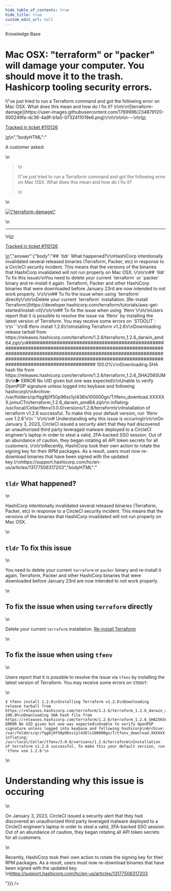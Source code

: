 ```yaml
---
hide_table_of_contents: true
hide_title: true
custom_edit_url: null
---
```



<head>
  <link rel="canonical" href="https://github.com/gruntwork-io/knowledge-base/discussions/700" />
</head>

<CenterLayout>
<span className="searchCategory">Knowledge Base</span>
<h1>Mac OSX: &quot;terraform&quot; or &quot;packer&quot; will damage your computer. You should move it to the trash. Hashicorp tooling security errors.</h1>
<GitHub discussion={{"id":"D_kwDOF8slf84ATmJv","number":700,"author":{"login":"zackproser"},"title":"Mac OSX: \"terraform\" or \"packer\" will damage your computer. You should move it to the trash. Hashicorp tooling security errors.","body":"\nA customer asked: \r\n> I\"ve just tried to run a Terraform command and got the following error on Mac OSX. What does this mean and how do I fix it? \r\n\r\n![terraform-damage](https://user-images.githubusercontent.com/1769996/234879120-900249fa-dc36-4a9f-b1a5-0732411019e6.png)\r\n\r\n\n\n---\n\n<ins datetime=\"2023-04-27T13:43:09Z\">\n  <p><a href=\"https://support.gruntwork.io/hc/requests/110126\">Tracked in ticket #110126</a></p>\n</ins>\n","bodyHTML":"<p dir=\"auto\">A customer asked:</p>\n<blockquote>\n<p dir=\"auto\">I\"ve just tried to run a Terraform command and got the following error on Mac OSX. What does this mean and how do I fix it?</p>\n</blockquote>\n<p dir=\"auto\"><a target=\"_blank\" rel=\"noopener noreferrer nofollow\" href=\"https://user-images.githubusercontent.com/1769996/234879120-900249fa-dc36-4a9f-b1a5-0732411019e6.png\"><img src=\"https://user-images.githubusercontent.com/1769996/234879120-900249fa-dc36-4a9f-b1a5-0732411019e6.png\" alt=\"terraform-damage\" style=\"max-width: 100%;\"></a></p>\n<hr>\n<ins datetime=\"2023-04-27T13:43:09Z\">\n  <p dir=\"auto\"><a href=\"https://support.gruntwork.io/hc/requests/110126\" rel=\"nofollow\">Tracked in ticket #110126</a></p>\n</ins>","answer":{"body":"## `tldr` What happened?\r\nHashiCorp intentionally invalidated several released binaries (Terraform, Packer, etc) in response to a CircleCI security incident. This means that the versions of the binaries that HashiCorp invalidated will not run properly on Mac OSX. \r\n\r\n## `tldr` To fix this issue\r\nYou need to delete your current `terraform` or `packer` binary and re-install it again. Terraform, Packer and other HashiCorp binaries that were downloaded before January 23rd are now intended to not work properly.  \r\n\r\n## To fix the issue when using `terraform` directly\r\n\r\nDelete your current `terraform` installation. [Re-install Terraform](https://developer.hashicorp.com/terraform/tutorials/aws-get-started/install-cli)\r\n\r\n## To fix the issue when using `tfenv`\r\n\r\nUsers report that it is possible to resolve the issue via `tfenv` by installing the latest version of Terraform. You may receive some errors on `STDOUT`: \r\n```\r\n$ tfenv install 1.2.6\r\nInstalling Terraform v1.2.6\r\nDownloading release tarball from https://releases.hashicorp.com/terraform/1.2.6/terraform_1.2.6_darwin_amd64.zip\r\n######################################################################################################################################################################################################################################################### 100.0%\r\nDownloading SHA hash file from https://releases.hashicorp.com/terraform/1.2.6/terraform_1.2.6_SHA256SUMS\r\n▶ ERROR No UID given but one was expected\r\nUnable to verify OpenPGP signature unless logged into keybase and following hashicorp\r\nArchive:  /var/folders/qr/fqg8j0f50p96ss1yl436ls100000gn/T/tfenv_download.XXXXXX.jvmuCTni/terraform_1.2.6_darwin_amd64.zip\r\n  inflating: /usr/local/Cellar/tfenv/3.0.0/versions/1.2.6/terraform\r\nInstallation of terraform v1.2.6 successful. To make this your default version, run 'tfenv use 1.2.6'\r\n```\r\n\r\n# Understanding why this issue is occuring\r\n\r\nOn January 3, 2023, CircleCI issued a security alert that they had discovered an unauthorized third party leveraged malware deployed to a CircleCI engineer’s laptop in order to steal a valid, 2FA-backed SSO session. Out of an abundance of caution, they began rotating all API token secrets for all customers. \r\n\r\nRecently, HashiCorp took their own action to rotate the signing key for their RPM packages. As a result, users must now re-download binaries that have been signed with the updated key.\r\nhttps://support.hashicorp.com/hc/en-us/articles/13177506317203","bodyHTML":"<h2 dir=\"auto\"><code class=\"notranslate\">tldr</code> What happened?</h2>\n<p dir=\"auto\">HashiCorp intentionally invalidated several released binaries (Terraform, Packer, etc) in response to a CircleCI security incident. This means that the versions of the binaries that HashiCorp invalidated will not run properly on Mac OSX.</p>\n<h2 dir=\"auto\"><code class=\"notranslate\">tldr</code> To fix this issue</h2>\n<p dir=\"auto\">You need to delete your current <code class=\"notranslate\">terraform</code> or <code class=\"notranslate\">packer</code> binary and re-install it again. Terraform, Packer and other HashiCorp binaries that were downloaded before January 23rd are now intended to not work properly.</p>\n<h2 dir=\"auto\">To fix the issue when using <code class=\"notranslate\">terraform</code> directly</h2>\n<p dir=\"auto\">Delete your current <code class=\"notranslate\">terraform</code> installation. <a href=\"https://developer.hashicorp.com/terraform/tutorials/aws-get-started/install-cli\" rel=\"nofollow\">Re-install Terraform</a></p>\n<h2 dir=\"auto\">To fix the issue when using <code class=\"notranslate\">tfenv</code></h2>\n<p dir=\"auto\">Users report that it is possible to resolve the issue via <code class=\"notranslate\">tfenv</code> by installing the latest version of Terraform. You may receive some errors on <code class=\"notranslate\">STDOUT</code>:</p>\n<div class=\"snippet-clipboard-content notranslate position-relative overflow-auto\" data-snippet-clipboard-copy-content=\"$ tfenv install 1.2.6\nInstalling Terraform v1.2.6\nDownloading release tarball from https://releases.hashicorp.com/terraform/1.2.6/terraform_1.2.6_darwin_amd64.zip\n######################################################################################################################################################################################################################################################### 100.0%\nDownloading SHA hash file from https://releases.hashicorp.com/terraform/1.2.6/terraform_1.2.6_SHA256SUMS\n▶ ERROR No UID given but one was expected\nUnable to verify OpenPGP signature unless logged into keybase and following hashicorp\nArchive:  /var/folders/qr/fqg8j0f50p96ss1yl436ls100000gn/T/tfenv_download.XXXXXX.jvmuCTni/terraform_1.2.6_darwin_amd64.zip\n  inflating: /usr/local/Cellar/tfenv/3.0.0/versions/1.2.6/terraform\nInstallation of terraform v1.2.6 successful. To make this your default version, run 'tfenv use 1.2.6'\"><pre class=\"notranslate\"><code class=\"notranslate\">$ tfenv install 1.2.6\nInstalling Terraform v1.2.6\nDownloading release tarball from https://releases.hashicorp.com/terraform/1.2.6/terraform_1.2.6_darwin_amd64.zip\n######################################################################################################################################################################################################################################################### 100.0%\nDownloading SHA hash file from https://releases.hashicorp.com/terraform/1.2.6/terraform_1.2.6_SHA256SUMS\n▶ ERROR No UID given but one was expected\nUnable to verify OpenPGP signature unless logged into keybase and following hashicorp\nArchive:  /var/folders/qr/fqg8j0f50p96ss1yl436ls100000gn/T/tfenv_download.XXXXXX.jvmuCTni/terraform_1.2.6_darwin_amd64.zip\n  inflating: /usr/local/Cellar/tfenv/3.0.0/versions/1.2.6/terraform\nInstallation of terraform v1.2.6 successful. To make this your default version, run 'tfenv use 1.2.6'\n</code></pre></div>\n<h1 dir=\"auto\">Understanding why this issue is occuring</h1>\n<p dir=\"auto\">On January 3, 2023, CircleCI issued a security alert that they had discovered an unauthorized third party leveraged malware deployed to a CircleCI engineer’s laptop in order to steal a valid, 2FA-backed SSO session. Out of an abundance of caution, they began rotating all API token secrets for all customers.</p>\n<p dir=\"auto\">Recently, HashiCorp took their own action to rotate the signing key for their RPM packages. As a result, users must now re-download binaries that have been signed with the updated key.<br>\n<a href=\"https://support.hashicorp.com/hc/en-us/articles/13177506317203\" rel=\"nofollow\">https://support.hashicorp.com/hc/en-us/articles/13177506317203</a></p>"}}} />

</CenterLayout>
  

<!-- ##DOCS-SOURCER-START
{
  "sourcePlugin": "github-discussions",
  "hash": "9ed75127c134a351b801059b3e05dc61"
}
##DOCS-SOURCER-END -->
